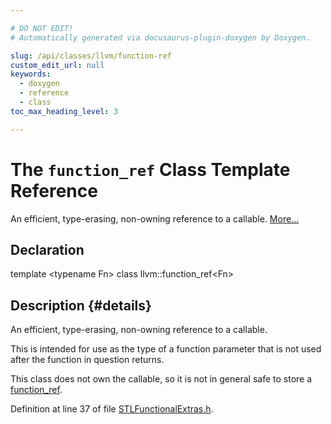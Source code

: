 ```yaml
---

# DO NOT EDIT!
# Automatically generated via docusaurus-plugin-doxygen by Doxygen.

slug: /api/classes/llvm/function-ref
custom_edit_url: null
keywords:
  - doxygen
  - reference
  - class
toc_max_heading_level: 3

---
```





# The `function_ref` Class Template Reference

<DoxygenPage pluginConfig={pluginConfig}>

An efficient, type-erasing, non-owning reference to a callable. <a href="#details">More...</a>

## Declaration

<CodeBlock>template &lt;typename Fn&gt;
class llvm::function_ref&lt;Fn&gt;</CodeBlock>

## Description {#details}

An efficient, type-erasing, non-owning reference to a callable.

This is intended for use as the type of a function parameter that is not used after the function in question returns.

This class does not own the callable, so it is not in general safe to store a <a href="/docs/api/classes/llvm/function-ref">function&#95;ref</a>.

Definition at line 37 of file <a href="/docs/api/files/include/include/llvm/include/llvm/adt/stlfunctionalextras-h">STLFunctionalExtras.h</a>.

</DoxygenPage>
